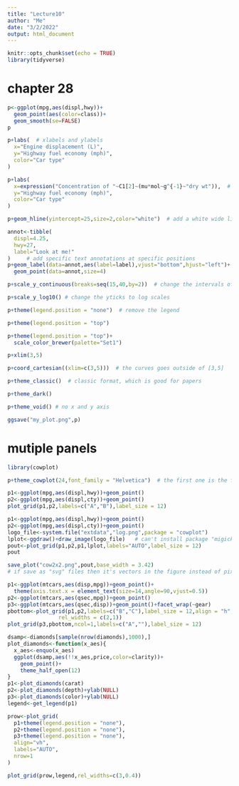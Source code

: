 ```yaml
---
title: "Lecture10"
author: "Me"
date: "3/2/2022"
output: html_document
---
```


```r
knitr::opts_chunk$set(echo = TRUE)
library(tidyverse)
```

# chapter 28
```r
p<-ggplot(mpg,aes(displ,hwy))+
  geom_point(aes(color=class))+
  geom_smooth(se=FALSE)
p
```
```r
p+labs(  # xlabels and ylabels
  x="Engine displacement (L)",
  y="Highway fuel economy (mph)",
  color="Car type"
)
```
```r
p+labs(
  x=expression("Concentration of "~C1[2]~(mu*mol~g^{-1}~"dry wt")),  # the xlabel has some special formats
  y="Highway fuel economy (mph)",
  color="Car type"
)
```
```r
p+geom_hline(yintercept=25,size=2,color="white")  # add a white wide line in the middle
```
```r
annot<-tibble(   
  displ=4.25,
  hwy=27,
  label="Look at me!"
)     # add specific text annotations at specific positions
p+geom_label(data=annot,aes(label=label),vjust="bottom",hjust="left")+
  geom_point(data=annot,size=4)
```
```r
p+scale_y_continuous(breaks=seq(15,40,by=2))  # change the intervals of yticks
```
```r
p+scale_y_log10() # change the yticks to log scales
```
```r
p+theme(legend.position = "none")  # remove the legend
```
```r
p+theme(legend.position = "top") 
```
```r
p+theme(legend.position = "top")+
  scale_color_brewer(palette="Set1")
```
```r
p+xlim(3,5)
```
```r
p+coord_cartesian((xlim=c(3,5)))  # the curves goes outside of [3,5]
```
```r
p+theme_classic()  # classic format, which is good for papers
```
```r
p+theme_dark()
```
```r
p+theme_void() # no x and y axis
```
```r
ggsave("my_plot.png",p)
```

# mutiple panels
```r
library(cowplot)
```

```r
p+theme_cowplot(24,font_family = "Helvetica")  # the first one is the font size, the second one is the font, it's quite uesful actually
```
```r
p1<-ggplot(mpg,aes(displ,hwy))+geom_point()
p2<-ggplot(mpg,aes(displ,cty))+geom_point()
plot_grid(p1,p2,labels=c("A","B"),label_size = 12)
```
```r
p1<-ggplot(mpg,aes(displ,hwy))+geom_point()
p2<-ggplot(mpg,aes(displ,cty))+geom_point()
logo_file<-system.file("extdata","log.png",package = "cowplot")
lplot<-ggdraw()+draw_image(logo_file)   # can't install package "migick"
pout<-plot_grid(p1,p2,p1,lplot,labels="AUTO",label_size = 12)
pout
```
```r
save_plot("cow2x2.png",pout,base_width = 3.42)
# if save as "svg" files then it's vectors in the figure instead of pixels.
```

```r
p1<-ggplot(mtcars,aes(disp,mpg))+geom_point()+
  theme(axis.text.x = element_text(size=14,angle=90,vjust=0.5))
p2<-ggplot(mtcars,aes(qsec,mpg))+geom_point()
p3<-ggplot(mtcars,aes(qsec,disp))+geom_point()+facet_wrap(~gear)
pbottom<-plot_grid(p1,p2,labels=c("B","C"),label_size = 12,align = "h",
                rel_widths = c(2,1))
plot_grid(p3,pbottom,ncol=1,labels=c("A",""),label_size = 12)
```
```r
dsamp<-diamonds[sample(nrow(diamonds),1000),]
plot_diamonds<-function(x_aes){
  x_aes<-enquo(x_aes)
  ggplot(dsamp,aes(!!x_aes,price,color=clarity))+
    geom_point()+
    theme_half_open(12)
}
p1<-plot_diamonds(carat)
p2<-plot_diamonds(depth)+ylab(NULL)
p3<-plot_diamonds(color)+ylab(NULL)
legend<-get_legend(p1)

prow<-plot_grid(
  p1+theme(legend.position = "none"),
  p2+theme(legend.position = "none"),
  p3+theme(legend.position = "none"),
  align="vh",
  labels="AUTO",
  nrow=1
)

plot_grid(prow,legend,rel_widths=c(3,0.4))
```







